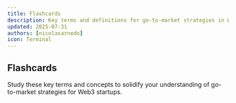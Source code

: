 ```yaml
---
title: Flashcards
description: Key terms and definitions for go-to-market strategies in Web3
updated: 2025-07-31
authors: [nicolasarnedo]
icon: Terminal
---
```



## Flashcards

Study these key terms and concepts to solidify your understanding of go-to-market strategies for Web3 startups.

<Flashcard flashcardSetId="go-to-market" />
